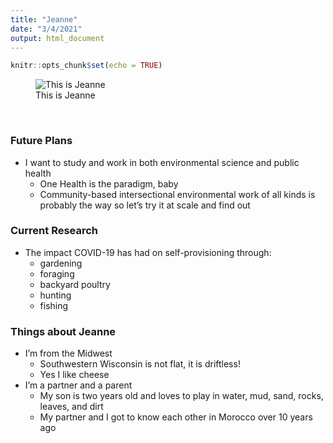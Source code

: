 ```yaml
---
title: "Jeanne"
date: "3/4/2021"
output: html_document
---
```


```r
knitr::opts_chunk$set(echo = TRUE)
```

![This is Jeanne](/Users/jeanne/Desktop/Photos_to_Use/JLC_Moroto_Tufts_2018.jpg)

<br>

### Future Plans

* I want to study and work in both environmental science and public health
  + One Health is the paradigm, baby
  + Community-based intersectional environmental work of all kinds is probably the way so let's try it at scale and find out

### Current Research

* The impact COVID-19 has had on self-provisioning through:
  + gardening
  + foraging
  + backyard poultry
  + hunting
  + fishing

### Things about Jeanne

* I'm from the Midwest
  + Southwestern Wisconsin is not flat, it is driftless!
  + Yes I like cheese
  
* I'm a partner and a parent
  + My son is two years old and loves to play in water, mud, sand, rocks, leaves, and dirt
  + My partner and I got to know each other in Morocco over 10 years ago